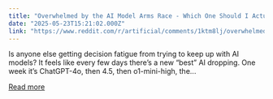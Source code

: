 ```yaml
---
title: "Overwhelmed by the AI Model Arms Race - Which One Should I Actually Be Using?"
date: "2025-05-23T15:21:02.000Z"
link: "https://www.reddit.com/r/artificial/comments/1ktm8lj/overwhelmed_by_the_ai_model_arms_race_which_one/"
---
```


Is anyone else getting decision fatigue from trying to keep up with AI models? It feels like every few days there’s a new “best” AI dropping. One week it’s ChatGPT-4o, then 4.5, then o1-mini-high, the...

[Read more](https://www.reddit.com/r/artificial/comments/1ktm8lj/overwhelmed_by_the_ai_model_arms_race_which_one/)
